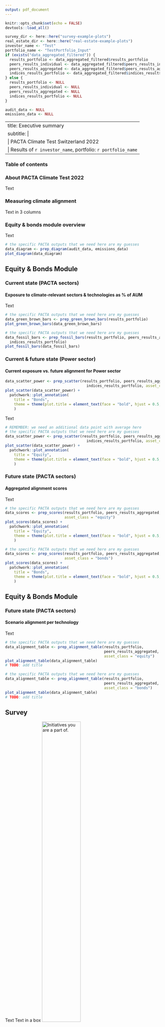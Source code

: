 ```yaml
---
output: pdf_document
---
```


```r
knitr::opts_chunk$set(echo = FALSE)
devtools::load_all()

survey_dir <- here::here("survey-example-plots")
real_estate_dir <- here::here("real-estate-example-plots")
investor_name <- "Test"
portfolio_name <- "TestPortfolio_Input"
if (exists("data_aggregated_filtered")) {
  results_portfolio <- data_aggregated_filtered$results_portfolio 
  peers_results_individual <- data_aggregated_filtered$peers_results_individual
  peers_results_aggregated <- data_aggregated_filtered$peers_results_aggregated
  indices_results_portfolio <- data_aggregated_filtered$indices_results_portfolio
} else {
  results_portfolio <- NULL
  peers_results_individual <- NULL
  peers_results_aggregated <- NULL
  indices_results_portfolio <- NULL
}

audit_data <- NULL
emissions_data <- NULL
```

---
title: Executive summary
subtitle:  |  
  | PACTA Climate Test Switzerland 2022
  | Results of `r investor_name`, portfolio: `r portfolio_name`
---

<!-- This lives in create_interactive_report as template but an example template could also live in the executive-summary package if we have example data to run it -->

<!--  Questions -->
<!--  1. where should the example charts for this one live? 'img' folder in  -->
<!--  'create_interactive_report' like for the report? Or in the standalone  -->
<!--  executive-summary package?   -->
<!--  2. Where will ES-specific calculations be performed (eg. alignment scores)? Inside of prep functions or as a  part of PACTA analysis?  -->

### Table of contents

### About PACTA Climate Test 2022

Text

### Measuring climate alignment

Text in 3 columns

### Equity & bonds module overview

Text

```r
# the specific PACTA outputs that we need here are my guesses 
data_diagram <- prep_diagram(audit_data, emissions_data)
plot_diagram(data_diagram)
```
\newpage

## Equity & Bonds Module

### Current state (PACTA sectors)

#### Exposure to climate-relevant sectors & technologies as % of AUM

Text

```r
# the specific PACTA outputs that we need here are my guesses 
data_green_brown_bars <- prep_green_brown_bars(results_portfolio)
plot_green_brown_bars(data_green_brown_bars)
```

```r
# the specific PACTA outputs that we need here are my guesses 
data_fossil_bars <- prep_fossil_bars(results_portfolio, peers_results_aggregated, 
  indices_results_portfolio)
plot_fossil_bars(data_fossil_bars)
```

### Current & future state (Power sector)

#### Current exposure vs. future alignment for Power sector

```r
data_scatter_power <- prep_scatter(results_portfolio, peers_results_aggregated, peers_results_individual, 
                                     indices_results_portfolio, asset_class = "bonds")
plot_scatter(data_scatter_power) + 
  patchwork::plot_annotation(
    title = "Bonds",
    theme = theme(plot.title = element_text(face = "bold", hjust = 0.5, size = 22))
    )
```
Text

```r
# REMEMBER: we need an additional data point with average here
# the specific PACTA outputs that we need here are my guesses 
data_scatter_power <- prep_scatter(results_portfolio, peers_results_aggregated, peers_results_individual, 
                                     indices_results_portfolio, asset_class = "equity")
plot_scatter(data_scatter_power) +
  patchwork::plot_annotation(
    title = "Equity",
    theme = theme(plot.title = element_text(face = "bold", hjust = 0.5, size = 22))
    )
```

### Future state (PACTA sectors)

#### Aggregated alignment scores

Text

```r
# the specific PACTA outputs that we need here are my guesses 
data_scores <- prep_scores(results_portfolio, peers_results_aggregated,
                           asset_class = "equity")
plot_scores(data_scores) + 
  patchwork::plot_annotation(
    title = "Equity",
    theme = theme(plot.title = element_text(face = "bold", hjust = 0.5, size = 22))
    )
```

```r
# the specific PACTA outputs that we need here are my guesses 
data_scores <- prep_scores(results_portfolio, peers_results_aggregated,
                           asset_class = "bonds")
plot_scores(data_scores) + 
  patchwork::plot_annotation(
    title = "Bonds",
    theme = theme(plot.title = element_text(face = "bold", hjust = 0.5, size = 22))
    )
```

\newpage

## Equity & Bonds Module

### Future state (PACTA sectors)

#### Scenario alignment per technology

Text

```r
# the specific PACTA outputs that we need here are my guesses 
data_alignment_table <- prep_alignment_table(results_portfolio, 
                                             peers_results_aggregated,
                                             asset_class = "equity")
plot_alignment_table(data_alignment_table)
# TODO: add title
```

```r
# the specific PACTA outputs that we need here are my guesses 
data_alignment_table <- prep_alignment_table(results_portfolio, 
                                             peers_results_aggregated,
                                             asset_class = "bonds")
plot_alignment_table(data_alignment_table)
# TODO: add title
```

\newpage

## Survey

Text
Text in a box
![Initiatives you are a part of.](`r file.path(survey_dir, "wordcloud_initiatives.png")`){width=50%}
![Climate strategy badge.](`r file.path(survey_dir, "climate_strategy_layerchart.png")`){width=50%}
### Overview

Text

### Investee engagement per sector

Text

![Power engagement badge.](`r file.path(survey_dir, "engagement_layerchart_power.png")`){width=33%}
![Automotive engagement badge.](`r file.path(survey_dir, "engagement_layerchart_automotive.png")`){width=33%}
![Fossil fuels engagement badge.](`r file.path(survey_dir, "engagement_layerchart_fossil-fuels.png")`){width=33%}

### Climate-aligned strategies and PACTA fossil fuel exposure

Text

![Coal exclusion badge - equity.](`r file.path(survey_dir, "exclusion_layerchart_coal_equity.png")`){width=25%}
```r
# the specific PACTA outputs that we need here are my guesses 
data_exposures_survey <- prep_exposures_survey(results_portfolio, 
                                             sector = "coal",
                                             asset_class = "equity")
plot_exposures_survey(data_exposures_survey) +
  labs(subtitle = "Sectoral exposure\n(as % of AUM)")
```
![Coal exclusion badge - bonds.](`r file.path(survey_dir, "exclusion_layerchart_coal_bonds.png")`){width=25%}
```r
# the specific PACTA outputs that we need here are my guesses 
data_exposures_survey <- prep_exposures_survey(results_portfolio , 
                                             sector = "coal",
                                             asset_class = "bonds")
plot_exposures_survey(data_exposures_survey) +
  labs(subtitle = "Sectoral exposure\n(as % of AUM)")
```
![Oil & gas exclusion badge - equity.](`r file.path(survey_dir, "exclusion_layerchart_oil-and-gas_equity.png")`){width=25%}
```r
# the specific PACTA outputs that we need here are my guesses 
data_exposures_survey <- prep_exposures_survey(results_portfolio, 
                                             sector = "oil_and_gas",
                                             asset_class = "equity")
plot_exposures_survey(data_exposures_survey) +
  labs(subtitle = "Sectoral exposure\n(as % of AUM)")
```
![Oil & gas exclusion badge - bonds.](`r file.path(survey_dir, "exclusion_layerchart_oil-and-gas_bonds.png")`){width=25%}
```r
# the specific PACTA outputs that we need here are my guesses 
data_exposures_survey <- prep_exposures_survey(results_portfolio, 
                                             sector = "oil_and_gas",
                                             asset_class = "bonds")
plot_exposures_survey(data_exposures_survey) +
  labs(subtitle = "Sectoral exposure\n(as % of AUM)")
```

\newpage

## Real Estate & Mortgage Module

Text

![Example real estate chart.](`r file.path(real_estate_dir, "example_real_estate_chart.png")`)

 <!-- TODO: the formatting in this one will most probably be different than the rest of the document - investigate -->
 
\newpage

## Climate Score Card

### Current State

#### Carbon Emissions

Text

```r
# the specific PACTA outputs that we need here are my guesses 
data_emissions_scorecard <- prep_emissions_scorecard(emissions_data)
plot_emissions_scorecard(data_emissions_scorecard)
```

#### Exposure to Fossil-fuel and other climate-relevant activities

Text

```r
# the specific PACTA outputs that we need here are my guesses 
data_exposures_scorecard <- prep_exposures_scorecard(results_portfolio)
plot_exposures_scorecard(data_exposures_scorecard)
```

### Transition to Net zero

#### Global Warming Alignment

Text

```r
# the specific PACTA outputs that we need here are my guesses 
data_scores_scorecard <- prep_scores_scorecard(results_portfolio)
plot_scores_scorecard(data_scores_scorecard)
```

#### Verified Commitments to Net-Zero
<!-- TODO: find out where the input for this one comes from. Survey? -->

#### Overall Climate Strategy including Credible Climate Stewardship
<!-- TODO: find out where the input for this one comes from. Survey? -->

\newpage

## Annex (I): Detailed chart explanation

\newpage

## Annex (I): Detailed chart explanation

\newpage

## Annex (II): FAQs